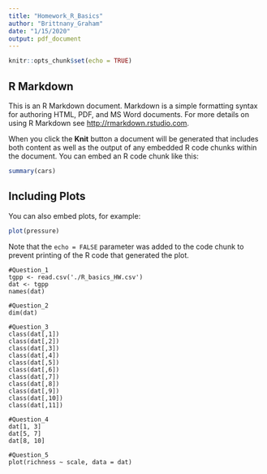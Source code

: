 ```yaml
---
title: "Homework_R_Basics"
author: "Brittnany_Graham"
date: "1/15/2020"
output: pdf_document
---
```


```r
knitr::opts_chunk$set(echo = TRUE)
```

## R Markdown

This is an R Markdown document. Markdown is a simple formatting syntax for authoring HTML, PDF, and MS Word documents. For more details on using R Markdown see <http://rmarkdown.rstudio.com>.

When you click the **Knit** button a document will be generated that includes both content as well as the output of any embedded R code chunks within the document. You can embed an R code chunk like this:

```r
summary(cars)
```

## Including Plots

You can also embed plots, for example:

```r
plot(pressure)
```

Note that the `echo = FALSE` parameter was added to the code chunk to prevent printing of the R code that generated the plot.



```Question_1
#Question_1
tgpp <- read.csv('./R_basics_HW.csv')
dat <- tgpp
names(dat)

#Question_2
dim(dat)

#Question_3
class(dat[,1])
class(dat[,2])
class(dat[,3])
class(dat[,4])
class(dat[,5])
class(dat[,6])
class(dat[,7])
class(dat[,8])
class(dat[,9])
class(dat[,10])
class(dat[,11])

#Question_4
dat[1, 3]
dat[5, 7]
dat[8, 10]

#Question_5 
plot(richness ~ scale, data = dat)

```




